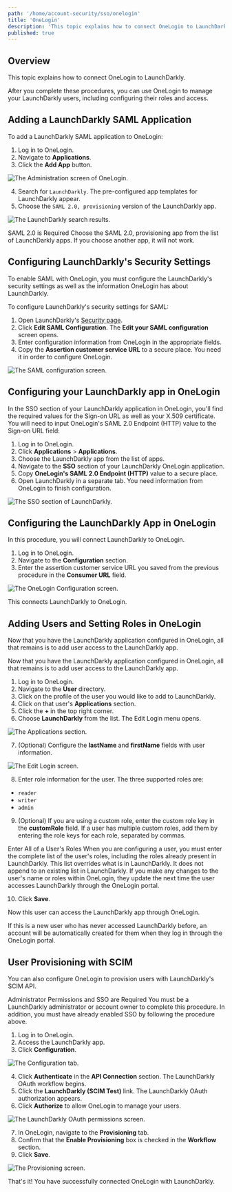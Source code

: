 ```yaml
---
path: '/home/account-security/sso/onelogin'
title: 'OneLogin'
description: 'This topic explains how to connect OneLogin to LaunchDarkly.'
published: true
---
```


## Overview

This topic explains how to connect OneLogin to LaunchDarkly.

After you complete these procedures, you can use OneLogin to manage your LaunchDarkly users, including configuring their roles and access.

## Adding a LaunchDarkly SAML Application

To add a LaunchDarkly SAML application to OneLogin:

1. Log in to OneLogin.
2. Navigate to **Applications**.
3. Click the **Add App** button.

![The Administration screen of OneLogin.](../../../../images/onelogin-add-app.png)

4. Search for `LaunchDarkly`. The pre-configured app templates for LaunchDarkly appear.
5. Choose the `SAML 2.0, provisioning` version of the LaunchDarkly app.

![The LaunchDarkly search results.](../../../../images/onelogin-find-app.png)

<Callout intent="alert">
  <CalloutTitle>SAML 2.0 is Required</CalloutTitle>
  <CalloutDescription>
    Choose the SAML 2.0, provisioning app from the list of LaunchDarkly apps. If you choose another app, it will not
    work.
  </CalloutDescription>
</Callout>

## Configuring LaunchDarkly's Security Settings

To enable SAML with OneLogin, you must configure the LaunchDarkly's security settings as well as the information OneLogin has about LaunchDarkly.

To configure LaunchDarkly's security settings for SAML:

1. Open LaunchDarkly's [Security page](https://app.launchdarkly.com/settings/security).
2. Click **Edit SAML Configuration**. The **Edit your SAML configuration** screen opens.
3. Enter configuration information from OneLogin in the appropriate fields.
4. Copy the **Assertion customer service URL** to a secure place. You need it in order to configure OneLogin.

![The SAML configuration screen.](../../../../images/onelogin-edit-saml-config.png)

## Configuring your LaunchDarkly app in OneLogin

In the SSO section of your LaunchDarkly application in OneLogin, you'll find the required values for the Sign-on URL as well as your X.509 certificate. You will need to input OneLogin's SAML 2.0 Endpoint (HTTP) value to the Sign-on URL field:

1. Log in to OneLogin.
2. Click **Applications** > **Applications**.
3. Choose the LaunchDarkly app from the list of apps.
4. Navigate to the **SSO** section of your LaunchDarkly OneLogin application.
5. Copy **OneLogin's SAML 2.0 Endpoint (HTTP)** value to a secure place.
6. Open LaunchDarkly in a separate tab. You need information from OneLogin to finish configuration.

![The SSO section of LaunchDarkly.](../../../../images/onelogin-enable-saml.png)

## Configuring the LaunchDarkly App in OneLogin

In this procedure, you will connect LaunchDarkly to OneLogin.

1. Log in to OneLogin.
2. Navigate to the **Configuration** section.
3. Enter the assertion customer service URL you saved from the previous procedure in the **Consumer URL** field.

![The OneLogin Configuration screen.](../../../../images/onelogin-configuration-tab.png)

This connects LaunchDarkly to OneLogin.

## Adding Users and Setting Roles in OneLogin

Now that you have the LaunchDarkly application configured in OneLogin, all that remains is to add user access to the LaunchDarkly app.

Now that you have the LaunchDarkly application configured in OneLogin, all that remains is to add user access to the LaunchDarkly app.

1. Log in to OneLogin.
2. Navigate to the **User** directory.
3. Click on the profile of the user you would like to add to LaunchDarkly.
4. Click on that user's **Applications** section.
5. Click the **+** in the top right corner.
6. Choose **LaunchDarkly** from the list. The Edit Login menu opens.

![The Applications section.](../../../../images/onelogin-test-user.png)

7. (Optional) Configure the **lastName** and **firstName** fields with user information.

![The Edit Login screen.](../../../../images/onelogin-edit-user.png)

8. Enter role information for the user. The three supported roles are:

- `reader`
- `writer`
- `admin`

9. (Optional) If you are using a custom role, enter the custom role key in the **customRole** field. If a user has multiple custom roles, add them by entering the role keys for each role, separated by commas.

<Callout intent="alert">
  <CalloutTitle>Enter All of a User's Roles</CalloutTitle>
  <CalloutDescription>
    When you are configuring a user, you must enter the complete list of the user's roles, including the roles already
    present in LaunchDarkly. This list overrides what is in LaunchDarkly. It does not append to an existing list in
    LaunchDarkly. If you make any changes to the user's name or roles within OneLogin, they update the next time the
    user accesses LaunchDarkly through the OneLogin portal.
  </CalloutDescription>
</Callout>

10. Click **Save**.

Now this user can access the LaunchDarkly app through OneLogin.

If this is a new user who has never accessed LaunchDarkly before, an account will be automatically created for them when they log in through the OneLogin portal.

## User Provisioning with SCIM

You can also configure OneLogin to provision users with LaunchDarkly's SCIM API.

<Callout intent="alert">
  <CalloutTitle>Administrator Permissions and SSO are Required</CalloutTitle>
  <CalloutDescription>
    You must be a LaunchDarkly administrator or account owner to complete this procedure. In addition, you must have
    already enabled SSO by following the procedure above.
  </CalloutDescription>
</Callout>

1. Log in to OneLogin.
2. Access the LaunchDarkly app.
3. Click **Configuration**.

![The Configuration tab.](../../../../images/onelogin-configuration-tab.png)

4. Click **Authenticate** in the **API Connection** section. The LaunchDarkly OAuth workflow begins.
5. Click the **LaunchDarkly (SCIM Test)** link. The LaunchDarkly OAuth authorization appears.
6. Click **Authorize** to allow OneLogin to manage your users.

![The LaunchDarkly OAuth permissions screen.](../../../../images/onelogin-ld-authorization.png)

7. In OneLogin, navigate to the **Provisioning** tab.
8. Confirm that the **Enable Provisioning** box is checked in the **Workflow** section.
9. Click **Save**.

![The Provisioning screen.](../../../../images/onelogin-provisioning-tab.png)

That's it! You have successfully connected OneLogin with LaunchDarkly.
